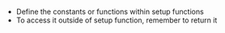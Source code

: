 - Define the constants or functions within setup functions
- To access it outside of setup function, remember to return it
